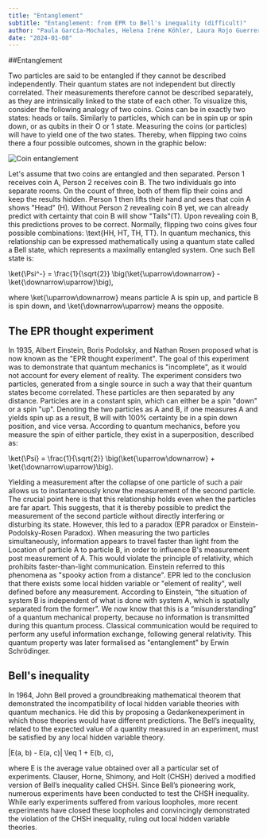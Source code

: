 ```yaml
---
title: "Entanglement"
subtitle: "Entanglement: from EPR to Bell's inequality (difficult)"
author: "Paula García-Mochales, Helena Iréne Köhler, Laura Rojo Guerrero"
date: "2024-01-08"
---
```


##Entanglement

Two particles are said to be entangled if they cannot be described independently. Their quantum states are not independent but directly correlated. Their measurements therefore cannot be described separately, as they are intrinsically linked to the state of each other.
To visualize this, consider the following analogy of two coins. Coins can be in exactly two states: heads or tails. Similarly to particles, which can be in spin up or spin down, or as qubits in their O or 1 state. Measuring the coins (or particles) will have to yield one of the two states.
Thereby, when flipping two coins there a four possible outcomes, shown in the graphic below:

![Coin entanglement](/posts/assets/entries/entanglement/coin_entanglement.png)

Let's assume that two coins are entangled and then separated. Person 1 receives coin A, Person 2 receives coin B. The two individuals go into separate rooms. On the count of three, both of them flip their coins and keep the results hidden. Person 1 then lifts their hand and sees that coin A shows "Head" (H). Without Person 2 revealing coin B yet, we can already predict with certainty that coin B will show "Tails"(T). Upon revealing coin B, this predictions proves to be correct.
Normally, flipping two coins gives four possible combinations: \text{HH, HT, TH, TT}.
In quantum mechanics, this relationship can be expressed mathematically using a quantum state called a Bell state, which represents a maximally entangled system. One such Bell state is:

\ket{\Psi^-} = \frac{1}{\sqrt{2}} \big(\ket{\uparrow\downarrow} - \ket{\downarrow\uparrow}\big),

where \ket{\uparrow\downarrow} means particle A is spin up, and particle B is spin down, and \ket{\downarrow\uparrow} means the opposite.

## The EPR thought experiment

In 1935, Albert Einstein, Boris Podolsky, and Nathan Rosen proposed what is now known as the "EPR thought experiment". The goal of this experiment was to demonstrate that quantum mechanics is "incomplete", as it would not account for every element of reality.
The experiment considers two particles, generated from a single source in such a way that their quantum states become correlated. These particles are then separated by any distance. Particles are in a constant spin, which can either be a spin "down" or a spin "up". Denoting the two particles as A and B, if one measures A and yields spin up as a result, B will with 100% certainty be in a spin down position, and vice versa.
According to quantum mechanics, before you measure the spin of either particle, they exist in a superposition, described as:

\ket{\Psi} = \frac{1}{\sqrt{2}} \big(\ket{\uparrow\downarrow} + \ket{\downarrow\uparrow}\big).

Yielding a measurement after the collapse of one particle of such a pair allows us to instantaneously know the measurement of the second particle. The crucial point here is that this relationship holds even when the particles are far apart. This suggests, that it is thereby possible to predict the measurement of the second particle without directly interfering or disturbing its state.
However, this led to a paradox (EPR paradox or Einstein-Podolsky-Rosen Paradox).
When measuring the two particles simultaneously, information appears to travel faster than light from the Location of particle A to particle B, in order to influence B's measurement post measurement of A. This would violate the principle of relativity, which prohibits faster-than-light communication. Einstein referred to this phenomena as "spooky action from a distance".
EPR led to the conclusion that there exists some local hidden variable or "element of reality", well defined before any measurement. According to Einstein, “the situation of system B is independent of what is done with system A, which is spatially separated from the former”.
We now know that this is a “misunderstanding” of a quantum mechanical property, because no information is transmitted during this quantum process. Classical communication would be required to perform any useful information exchange, following general relativity. This quantum property was later formalised as "entanglement" by Erwin Schrödinger.

## Bell's inequality

In 1964, John Bell proved a groundbreaking mathematical theorem that demonstrated the incompatibility of local hidden variable theories with quantum mechanics. He did this by proposing a Gedankenexperiment in which those theories would have different predictions.
The Bell’s inequality, related to the expected value of a quantity measured in an experiment, must be satisfied by any local hidden variable theory.

|E(a, b) - E(a, c)| \leq 1 + E(b, c),

where E is the average value obtained over all a particular set of experiments.
Clauser, Horne, Shimony, and Holt (CHSH) derived a modified version of Bell’s inequality called CHSH. Since Bell’s pioneering work, numerous experiments have been conducted to test the CHSH inequality. While early experiments suffered from various loopholes, more recent experiments have closed these loopholes and convincingly demonstrated the violation of the CHSH inequality, ruling out local hidden variable theories.
